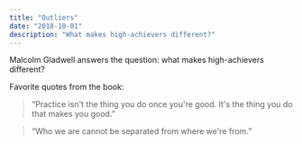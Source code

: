 ```yaml
---
title: "Outliers"
date: "2018-10-01"
description: "What makes high-achievers different?"
---
```


Malcolm Gladwell answers the question: what makes high-achievers different?

Favorite quotes from the book:

> “Practice isn't the thing you do once you're good. It's the thing you do that makes you good.”

> “Who we are cannot be separated from where we're from.”
